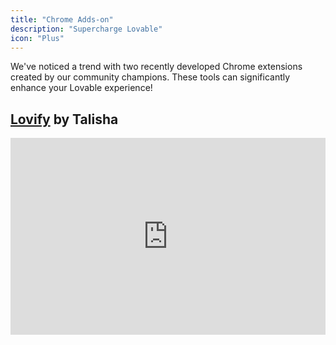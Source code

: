 ```yaml
---
title: "Chrome Adds-on"
description: "Supercharge Lovable"
icon: "Plus"
---
```


We've noticed a trend with two recently developed Chrome extensions created by our community champions. These tools can significantly enhance your Lovable experience!

## [Lovify](https://lovify.lovable.app/) by Talisha

<iframe width="100%" height="315" src="https://www.youtube.com/embed/DuFgRyqmvDI?si=ut856gOhL5Ylcl4_" title="YouTube video player" frameborder="0" allow="accelerometer; autoplay; clipboard-write; encrypted-media; gyroscope; picture-in-picture; web-share" referrerpolicy="strict-origin-when-cross-origin" allowfullscreen />

[Talisha's Lovify Chrome extension](https://lovify.lovable.app/) is designed to enhance the development workflow by integrating key features that improve debugging, planning, and execution.

* **Import from GitHub** : Instantly pull projects into Lovable for seamless development.

* **Spark Prompts**: AI-enhanced prompts that provide context-aware suggestions.

* **Project Planning**: Auto-generate PRDs, track progress, and streamline workflows.

* **Voice-Controlled Debugging**: Simply say, “Hey Lovify, fix this bug…” to get AI-assisted troubleshooting without needing to type.

* **Rubber Duck Debugging** : Talk through your problem with a virtual duck to gain clarity and break down complex issues.

* **Cook Mode**: Upload reference images and let Lovify continuously compare screenshots, ensuring pixel-perfect UI design.

* **Slash Commands**: Speed up your workflow with powerful commands like:

  * /auth → Instant authentication templates

  * /prompt → Access saved prompts

  * /integrations → Add external tools with one click

* **Live Code Analysis**: Lovify scans your code in real-time, detecting errors, suggesting fixes, and ensuring best practices.

* **Interactive Documentation Assistance**: Add API documentation URLs and have Lovify parse and summarize relevant sections directly in your workspace.

[The full customer story is accessible here](https://lovable.dev/blog/2025-01-31-from-fashion-to-founding-how-talisha-found-a-home-in-lovables-community).

## [Lovable.dev Add-ons](https://chromewebstore.google.com/detail/lovabledev-add-ons/kbacddfmjjdomaadfckjdhclgaghmjpi) by Rezaul![](/lovable-add-ons.jpg)

1. **Voice Input Integration**: Real-time voice-to-text transcription, visual feedback while speaking and hands-free prompt building right inside Lovable.

2. **Prompt Library & Prompt Enhancer**: Pre-built prompts for frequent tasks (like fixing mobile layout overflow or adding meta tags), Groq AI integration (DeepSeek Llama 70B, Mixtral 8x7B, Gemma2 9B, and LLaMA 3.3 70B), and a “system prompt” approach that structures outputs in a consistent, reliable way.

3. **Project Management**: Custom folders to organize multiple Lovable projects, drag-and-drop functionality for rearranging projects and quick navigation when you have 50+ active builds (like me!)

4. **Advanced Chat Search**: Efficiently filter and locate specific messages, perfect for teams who rely on Lovable for brainstorming or project discussions.

5. **Smart Color Picker**: Grab colors directly off the canvas, save custom palettes and copy color codes in HEX, RGB, HSL—great for designers.

6. **SEO Tools**: Quick meta tag generation and validation, easy insertion of meta titles, descriptions, and social previews saving you the hassle of editing them manually in code.

[The full customer story is accessible here](https://lovable.dev/blog/supercharge-lovable-chrome-extension)

## [Lovable Prompts](https://chromewebstore.google.com/detail/lovable-prompts/cgacpkdhmdlnjigpcpdicgmcmboobjeg)

![](/lovable-prompts.png)Effortlessly access and manage your favorite prompts with a sleek, minimalistic popup. Organize prompts by category, search instantly, and copy with a single click. Perfect for content creators, marketers, and AI enthusiasts.

* Quick-access floating popup

* Categorized & searchable prompt library

* One-click copy functionality

* Seamless and lightweight experience

## [Lovable Helper](https://chromewebstore.google.com/detail/lovable-helper/hipnckfdkbfkfcnalhhkimhbdebklnop)

![](/lovable-helper.png)

Enhance your Lovable.dev experience with prompt templates and Ctrl+Enter message sending:&#x20;

* Use Ctrl+Enter to send messages

* Quick access to message templates with @ key

* Manage custom templates in options page

## [Prompt2MVP](https://chromewebstore.google.com/detail/prompt2mvp/dfojilkhdfjdlmhpchfajagmiamindgh)

![](/prompt2mvp.jpg)Prompt2MVP helps you write quick prompts for your MVP. It helps you combine design inspiration along with your prompt. Key Features:

* Capture and organize screenshots directly from any webpage as inspiration for your MVP design

* Convert captured visual references into detailed, actionable prompts

* Choose from popular frontend and backend technologies to align with your project needs

* Define your brand's personality with curated adjectives

* Insert generated prompts into lovable.dev input box with a single click
